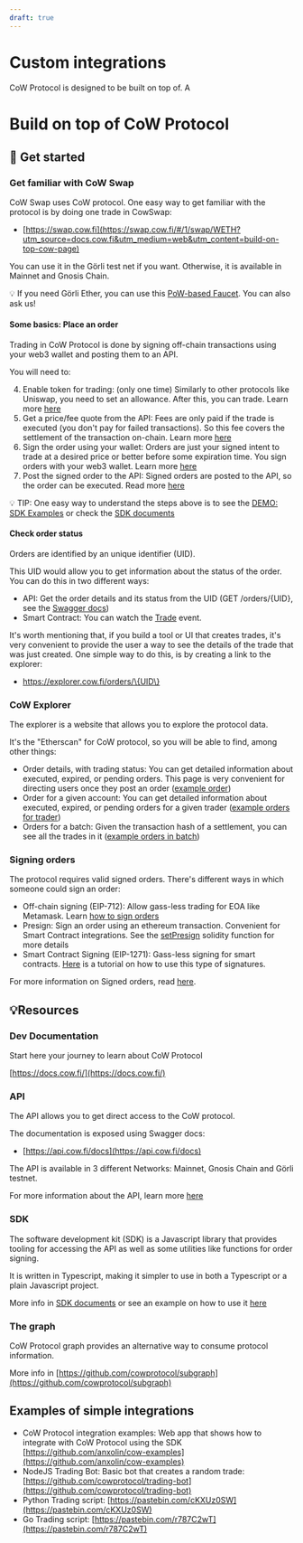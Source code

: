 ```yaml
---
draft: true
---
```


# Custom integrations

CoW Protocol is designed to be built on top of. A

# Build on top of CoW Protocol

## 🏁 Get started


### Get familiar with CoW Swap

CoW Swap uses CoW protocol. One easy way to get familiar with the protocol is by doing one trade in CowSwap:

- [https://swap.cow.fi](https://swap.cow.fi/#/1/swap/WETH?utm_source=docs.cow.fi&utm_medium=web&utm_content=build-on-top-cow-page)

You can use it in the Görli test net if you want. Otherwise, it is available in Mainnet and Gnosis Chain.

💡 If you need Görli Ether, you can use this [PoW-based Faucet](https://goerli-faucet.pk910.de/). You can also ask us!

#### Some basics: Place an order

Trading in CoW Protocol is done by signing off-chain transactions using your web3 wallet and posting them to an API.

You will need to:

4. Enable token for trading: (only one time) Similarly to other protocols like Uniswap, you need to set an allowance. After this, you can trade. Learn more [here](https://docs.cow.fi/tutorials/how-to-submit-orders-via-the-api/1.-set-allowance-for-the-sell-token)
5. Get a price/fee quote from the API: Fees are only paid if the trade is executed (you don't pay for failed transactions). So this fee covers the settlement of the transaction on-chain. Learn more [here](https://docs.cow.fi/tutorials/how-to-submit-orders-via-the-api/2.-query-the-fee-endpoint)
6. Sign the order using your wallet: Orders are just your signed intent to trade at a desired price or better before some expiration time. You sign orders with your web3 wallet. Learn more [here](https://docs.cow.fi/tutorials/how-to-submit-orders-via-the-api/4.-signing-the-order)
7. Post the signed order to the API: Signed orders are posted to the API, so the order can be executed. Read more [here](https://docs.cow.fi/tutorials/how-to-submit-orders-via-the-api/5.-placing-the-order)

💡 TIP: One easy way to understand the steps above is to see the [DEMO: SDK Examples](https://vigilant-heisenberg-dba3c1.netlify.app/) or check the [SDK documents](https://docs.cow.fi/cow-sdk)

#### Check order status

Orders are identified by an unique identifier (UID).

This UID would allow you to get information about the status of the order. You can do this in two different ways:

- API: Get the order details and its status from the UID (GET /orders/\{UID\}, see the [Swagger docs](https://api.cow.fi/docs/#/default/get_api_v1_orders__UID_))
- Smart Contract: You can watch the [Trade](https://github.com/cowprotocol/contracts/blob/main/src/contracts/GPv2Settlement.sol#L50) event.

It's worth mentioning that, if you build a tool or UI that creates trades, it's very convenient to provide the user a way to see the details of the trade that was just created. One simple way to do this, is by creating a link to the explorer:

- https://explorer.cow.fi/orders/\{UID\}

### CoW Explorer

The explorer is a website that allows you to explore the protocol data.

It's the "Etherscan" for CoW protocol, so you will be able to find, among other things:

- Order details, with trading status: You can get detailed information about executed, expired, or pending orders. This page is very convenient for directing users once they post an order ([example order](https://explorer.cow.fi/orders/0xa64f3559e33edebd2a1701050db6dff8089c7c42c4d2d842669466c4693d698100000000005ef87f8ca7014309ece7260bbcdaeb61f0377d))
- Order for a given account: You can get detailed information about executed, expired, or pending orders for a given trader ([example orders for trader](https://explorer.cow.fi/address/0x00000000005ef87f8ca7014309ece7260bbcdaeb))
- Orders for a batch: Given the transaction hash of a settlement, you can see all the trades in it ([example orders in batch](https://explorer.cow.fi/tx/0xd25f7457f4a2ce993a3314858f50f0144606e0c3afe7b3da6416814598afb87b))

### Signing orders

The protocol requires valid signed orders. There's different ways in which someone could sign an order:

- Off-chain signing (EIP-712): Allow gass-less trading for EOA like Metamask. Learn [how to sign orders](https://docs.cow.fi/tutorials/how-to-submit-orders-via-the-api/4.-signing-the-order)
- Presign: Sign an order using an ethereum transaction. Convenient for Smart Contract integrations. See the [setPresign](https://github.com/cowprotocol/contracts/blob/7842d494c63224387e7e67f75bcd31775543098c/src/contracts/mixins/GPv2Signing.sol#L86) solidity function for more details
- Smart Contract Signing (EIP-1271): Gass-less signing for smart contracts. [Here](https://docs.cow.fi/tutorials/how-to-place-erc-1271-smart-contract-orders) is a tutorial on how to use this type of signatures.

For more information on Signed orders, read [here](https://docs.cow.fi/overview/signed-orders).

## 💡Resources

### Dev Documentation

Start here your journey to learn about CoW Protocol

[https://docs.cow.fi/](https://docs.cow.fi/)

### API

The API allows you to get direct access to the CoW protocol.

The documentation is exposed using Swagger docs:

- [https://api.cow.fi/docs](https://api.cow.fi/docs)

The API is available in 3 different Networks: Mainnet, Gnosis Chain and Görli testnet.

For more information about the API, learn more [here](https://docs.cow.fi/tutorials/how-to-submit-orders-via-the-api/5.-placing-the-order)

### SDK

The software development kit (SDK) is a Javascript library that provides tooling for accessing the API as well as some utilities like functions for order signing.

It is written in Typescript, making it simpler to use in both a Typescript or a plain Javascript project.

More info in [SDK documents](https://docs.cow.fi/cow-sdk) or see an example on how to use it [here](https://github.com/anxolin/cow-examples/blob/main/src/pages/api/Orders.js#L6)

### The graph

CoW Protocol graph provides an alternative way to consume protocol information.

More info in [https://github.com/cowprotocol/subgraph](https://github.com/cowprotocol/subgraph)

## Examples of simple integrations

- CoW Protocol integration examples: Web app that shows how to integrate with CoW Protocol using the SDK [https://github.com/anxolin/cow-examples](https://github.com/anxolin/cow-examples)
- NodeJS Trading Bot: Basic bot that creates a random trade: [https://github.com/cowprotocol/trading-bot](https://github.com/cowprotocol/trading-bot)
- Python Trading script: [https://pastebin.com/cKXUz0SW](https://pastebin.com/cKXUz0SW)
- Go Trading script: [https://pastebin.com/r787C2wT](https://pastebin.com/r787C2wT)
